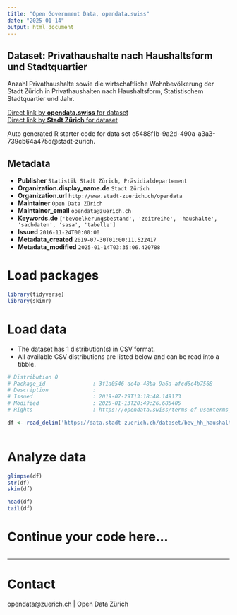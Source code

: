 ```yaml
---
title: "Open Government Data, opendata.swiss"
date: "2025-01-14"
output: html_document
---
```


## Dataset: Privathaushalte nach Haushaltsform und Stadtquartier


Anzahl Privathaushalte sowie die wirtschaftliche Wohnbevölkerung der Stadt Zürich in Privathaushalten nach Haushaltsform, Statistischem Stadtquartier und Jahr.


[Direct link by **opendata.swiss** for dataset](https://opendata.swiss/de/dataset/privathaushalte-nach-haushaltsform-und-stadtquartier-seit-20131)<br>
[Direct link by **Stadt Zürich** for dataset](https://data.stadt-zuerich.ch/dataset/bev_hh_haushaltsform_quartier_seit2013_od3805)

Auto generated R starter code for data set c5488f1b-9a2d-490a-a3a3-739cb64a475d@stadt-zurich.

## Metadata

- **Publisher** `Statistik Stadt Zürich, Präsidialdepartement`
- **Organization.display_name.de** `Stadt Zürich`
- **Organization.url** `http://www.stadt-zuerich.ch/opendata`
- **Maintainer** `Open Data Zürich`
- **Maintainer_email** `opendata@zuerich.ch`
- **Keywords.de** `['bevoelkerungsbestand', 'zeitreihe', 'haushalte', 'sachdaten', 'sasa', 'tabelle']`
- **Issued** `2016-11-24T00:00:00`
- **Metadata_created** `2019-07-30T01:00:11.522417`
- **Metadata_modified** `2025-01-14T03:35:06.420788`


# Load packages

```r

library(tidyverse)
library(skimr)

```

# Load data

-   The dataset has 1 distribution(s) in CSV format.
-   All available CSV distributions are listed below and can be read into a tibble.

```r

# Distribution 0
# Package_id               : 3f1a0546-de4b-48ba-9a6a-afcd6c4b7568
# Description              : 
# Issued                   : 2019-07-29T13:18:48.149173
# Modified                 : 2025-01-13T20:49:26.685405
# Rights                   : https://opendata.swiss/terms-of-use#terms_open

df <- read_delim('https://data.stadt-zuerich.ch/dataset/bev_hh_haushaltsform_quartier_seit2013_od3805/download/BEV380OD3805.csv')



```

# Analyze data

```r

glimpse(df)
str(df)
skim(df)

head(df)
tail(df)

```

# Continue your code here...

```r

```

------------------------------------------------------------------------

# Contact

opendata@zuerich.ch | Open Data Zürich
